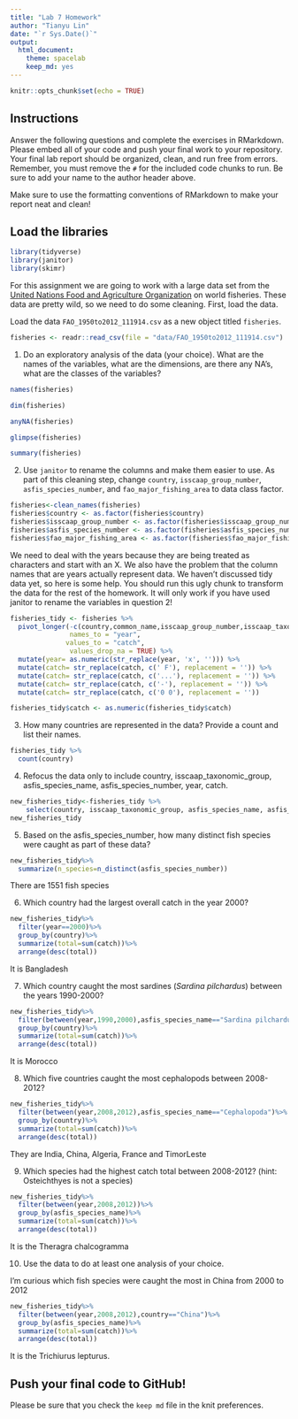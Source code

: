```yaml
---
title: "Lab 7 Homework"
author: "Tianyu Lin"
date: "`r Sys.Date()`"
output:
  html_document: 
    theme: spacelab
    keep_md: yes
---
```


```r
knitr::opts_chunk$set(echo = TRUE)
```

## Instructions
Answer the following questions and complete the exercises in RMarkdown. Please embed all of your code and push your final work to your repository. Your final lab report should be organized, clean, and run free from errors. Remember, you must remove the `#` for the included code chunks to run. Be sure to add your name to the author header above.  

Make sure to use the formatting conventions of RMarkdown to make your report neat and clean!  

## Load the libraries
```r
library(tidyverse)
library(janitor)
library(skimr)
```

For this assignment we are going to work with a large data set from the [United Nations Food and Agriculture Organization](http://www.fao.org/about/en/) on world fisheries. These data are pretty wild, so we need to do some cleaning. First, load the data.  

Load the data `FAO_1950to2012_111914.csv` as a new object titled `fisheries`.
```r
fisheries <- readr::read_csv(file = "data/FAO_1950to2012_111914.csv")
```

1. Do an exploratory analysis of the data (your choice). What are the names of the variables, what are the dimensions, are there any NA's, what are the classes of the variables?  
```r
names(fisheries)
```

```r
dim(fisheries)
```

```r
anyNA(fisheries)
```

```r
glimpse(fisheries)
```

```r
summary(fisheries)
```

2. Use `janitor` to rename the columns and make them easier to use. As part of this cleaning step, change `country`, `isscaap_group_number`, `asfis_species_number`, and `fao_major_fishing_area` to data class factor. 
```r
fisheries<-clean_names(fisheries)
fisheries$country <- as.factor(fisheries$country)
fisheries$isscaap_group_number <- as.factor(fisheries$isscaap_group_number)
fisheries$asfis_species_number <- as.factor(fisheries$asfis_species_number)
fisheries$fao_major_fishing_area <- as.factor(fisheries$fao_major_fishing_area)
```

We need to deal with the years because they are being treated as characters and start with an X. We also have the problem that the column names that are years actually represent data. We haven't discussed tidy data yet, so here is some help. You should run this ugly chunk to transform the data for the rest of the homework. It will only work if you have used janitor to rename the variables in question 2!  
```r
fisheries_tidy <- fisheries %>% 
  pivot_longer(-c(country,common_name,isscaap_group_number,isscaap_taxonomic_group,asfis_species_number,asfis_species_name,fao_major_fishing_area,measure),
               names_to = "year",
              values_to = "catch",
               values_drop_na = TRUE) %>% 
  mutate(year= as.numeric(str_replace(year, 'x', ''))) %>% 
  mutate(catch= str_replace(catch, c(' F'), replacement = '')) %>% 
  mutate(catch= str_replace(catch, c('...'), replacement = '')) %>% 
  mutate(catch= str_replace(catch, c('-'), replacement = '')) %>% 
  mutate(catch= str_replace(catch, c('0 0'), replacement = ''))

fisheries_tidy$catch <- as.numeric(fisheries_tidy$catch)
```

3. How many countries are represented in the data? Provide a count and list their names.
```r
fisheries_tidy %>% 
  count(country)
```

4. Refocus the data only to include country, isscaap_taxonomic_group, asfis_species_name, asfis_species_number, year, catch.
```r
new_fisheries_tidy<-fisheries_tidy %>% 
    select(country, isscaap_taxonomic_group, asfis_species_name, asfis_species_number, year, catch)
new_fisheries_tidy
```

5. Based on the asfis_species_number, how many distinct fish species were caught as part of these data?
```r
new_fisheries_tidy%>%
  summarize(n_species=n_distinct(asfis_species_number))
```

There are 1551 fish species

6. Which country had the largest overall catch in the year 2000?
```r
new_fisheries_tidy%>%
  filter(year==2000)%>%
  group_by(country)%>%
  summarize(total=sum(catch))%>%
  arrange(desc(total))
```

It is Bangladesh 

7. Which country caught the most sardines (_Sardina pilchardus_) between the years 1990-2000?
```r
new_fisheries_tidy%>%
  filter(between(year,1990,2000),asfis_species_name=="Sardina pilchardus")%>%
  group_by(country)%>%
  summarize(total=sum(catch))%>%
  arrange(desc(total))
```

It is Morocco

8. Which five countries caught the most cephalopods between 2008-2012?
```r
new_fisheries_tidy%>%
  filter(between(year,2008,2012),asfis_species_name=="Cephalopoda")%>%
  group_by(country)%>%
  summarize(total=sum(catch))%>%
  arrange(desc(total))
```

They are India, China, Algeria, France and TimorLeste

9. Which species had the highest catch total between 2008-2012? (hint: Osteichthyes is not a species)
```r
new_fisheries_tidy%>%
  filter(between(year,2008,2012))%>%
  group_by(asfis_species_name)%>%
  summarize(total=sum(catch))%>%
  arrange(desc(total))
```

It is the Theragra chalcogramma

10. Use the data to do at least one analysis of your choice.

I'm curious which fish species were caught the most in China from 2000 to 2012
```r
new_fisheries_tidy%>%
  filter(between(year,2008,2012),country=="China")%>%
  group_by(asfis_species_name)%>%
  summarize(total=sum(catch))%>%
  arrange(desc(total))
```

It is the Trichiurus lepturus.

## Push your final code to GitHub!
Please be sure that you check the `keep md` file in the knit preferences.   